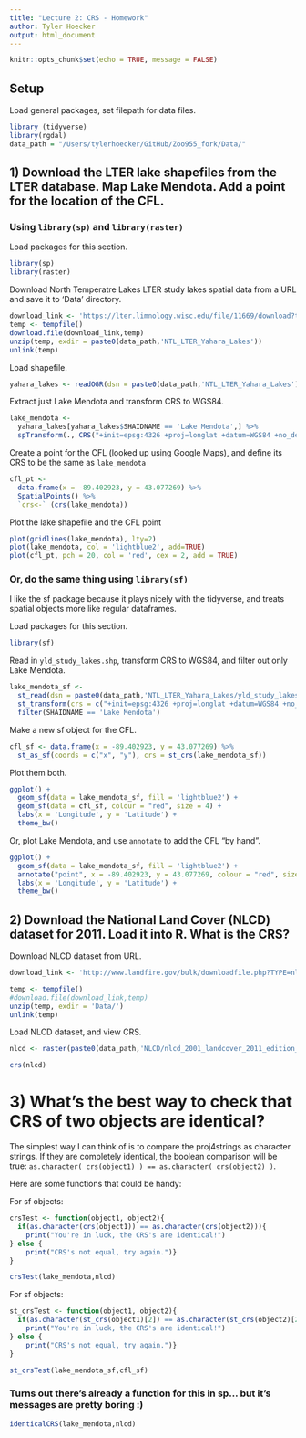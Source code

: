 ```yaml
---
title: "Lecture 2: CRS - Homework"
author: Tyler Hoecker
output: html_document
---
```


```r
knitr::opts_chunk$set(echo = TRUE, message = FALSE)
```

## Setup 
Load general packages, set filepath for data files.
```r
library (tidyverse)
library(rgdal)
data_path = "/Users/tylerhoecker/GitHub/Zoo955_fork/Data/"
```


## 1) Download the LTER lake shapefiles from the LTER database. Map Lake Mendota. Add a point for the location of the CFL.

### Using ```library(sp)``` and ```library(raster)```
Load packages for this section.
```r
library(sp)
library(raster)
```

Download North Temperatre Lakes LTER study lakes spatial data from a URL and save it to 'Data' directory.
```r
download_link <- 'https://lter.limnology.wisc.edu/file/11669/download?token=tWhRExjmwpMK9caKoMd2VcgKmFln3dKHVTC0mwUBvqg'
temp <- tempfile()
download.file(download_link,temp)
unzip(temp, exdir = paste0(data_path,'NTL_LTER_Yahara_Lakes'))
unlink(temp)
```

Load shapefile.
```r
yahara_lakes <- readOGR(dsn = paste0(data_path,'NTL_LTER_Yahara_Lakes'), layer = "yld_study_lakes")
```

Extract just Lake Mendota and transform CRS to WGS84.
```r
lake_mendota <- 
  yahara_lakes[yahara_lakes$SHAIDNAME == 'Lake Mendota',] %>% 
  spTransform(., CRS("+init=epsg:4326 +proj=longlat +datum=WGS84 +no_defs +ellps=WGS84 +towgs84=0,0,0"))
```

Create a point for the CFL (looked up using Google Maps), and define its CRS to be the same as ```lake_mendota```
```r
cfl_pt <- 
  data.frame(x = -89.402923, y = 43.077269) %>% 
  SpatialPoints() %>% 
  `crs<-` (crs(lake_mendota))
```

Plot the lake shapefile and the CFL point
``` r
plot(gridlines(lake_mendota), lty=2)
plot(lake_mendota, col = 'lightblue2', add=TRUE)
plot(cfl_pt, pch = 20, col = 'red', cex = 2, add = TRUE)
```

### Or, do the same thing using ```library(sf)```
I like the sf package because it plays nicely with the tidyverse, and treats spatial objects more like regular dataframes.

Load packages for this section.
```r
library(sf)
```

Read in ```yld_study_lakes.shp```, transform CRS to WGS84, and filter out only Lake Mendota.
```r
lake_mendota_sf <- 
  st_read(dsn = paste0(data_path,'NTL_LTER_Yahara_Lakes/yld_study_lakes.shp')) %>% 
  st_transform(crs = c("+init=epsg:4326 +proj=longlat +datum=WGS84 +no_defs +ellps=WGS84 +towgs84=0,0,0")) %>%
  filter(SHAIDNAME == 'Lake Mendota')
```

Make a new sf object for the CFL. 
```r
cfl_sf <- data.frame(x = -89.402923, y = 43.077269) %>% 
  st_as_sf(coords = c("x", "y"), crs = st_crs(lake_mendota_sf))
```

Plot them both. 
```r
ggplot() +
  geom_sf(data = lake_mendota_sf, fill = 'lightblue2') +
  geom_sf(data = cfl_sf, colour = "red", size = 4) +
  labs(x = 'Longitude', y = 'Latitude') +
  theme_bw()
```

Or, plot Lake Mendota, and use ```annotate``` to add the CFL "by hand".
```r
ggplot() +
  geom_sf(data = lake_mendota_sf, fill = 'lightblue2') +
  annotate("point", x = -89.402923, y = 43.077269, colour = "red", size = 4) +
  labs(x = 'Longitude', y = 'Latitude') +
  theme_bw()
```




## 2) Download the National Land Cover (NLCD) dataset for 2011. Load it into R. What is the CRS?

Download NLCD dataset from URL.
```r
download_link <- 'http://www.landfire.gov/bulk/downloadfile.php?TYPE=nlcd2001v2&FNAME=nlcd_2001_landcover_2011_edition_2014_10_10.zip'

temp <- tempfile()
#download.file(download_link,temp)
unzip(temp, exdir = 'Data/')
unlink(temp)
```

Load NLCD dataset, and view CRS.
```r
nlcd <- raster(paste0(data_path,'NLCD/nlcd_2001_landcover_2011_edition_2014_10_10.img'))

crs(nlcd)
```
# 3) What’s the best way to check that CRS of two objects are identical?

The simplest way I can think of is to compare the proj4strings as character strings. If they are completely identical, the boolean comparison will be true: ```as.character( crs(object1) ) == as.character( crs(object2) )```.

Here are some functions that could be handy:  

For sf objects:
```r
crsTest <- function(object1, object2){
  if(as.character(crs(object1)) == as.character(crs(object2))){
    print("You're in luck, the CRS's are identical!")
} else { 
    print("CRS's not equal, try again.")}
}

crsTest(lake_mendota,nlcd)
```

For sf objects:
```r
st_crsTest <- function(object1, object2){
  if(as.character(st_crs(object1)[2]) == as.character(st_crs(object2)[2])){
    print("You're in luck, the CRS's are identical!")
} else { 
    print("CRS's not equal, try again.")}
}

st_crsTest(lake_mendota_sf,cfl_sf)
```

### Turns out there's already a function for this in sp... but it's messages are pretty boring :)
```r
identicalCRS(lake_mendota,nlcd)
```
